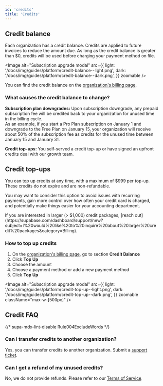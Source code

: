 ```yaml
---
id: 'credits'
title: 'Credits'
---
```


## Credit balance

Each organization has a credit balance. Credits are applied to future invoices to reduce the amount due. As long as the credit balance is greater than $0, credits will be used before charging your payment method on file.

<Image
  alt="Subscription upgrade modal"
  src={{
    light: '/docs/img/guides/platform/credit-balance--light.png',
    dark: '/docs/img/guides/platform/credit-balance--dark.png',
  }}
  zoomable
/>

You can find the credit balance on the [organization's billing page](https://supabase.com/dashboard/org/_/billing).

### What causes the credit balance to change?

**Subscription plan downgrades:** Upon subscription downgrade, any prepaid subscription fee will be credited back to your organization for unused time in the billing cycle.\
As an example, if you start a Pro Plan subscription on January 1 and downgrade to the Free Plan on January 15, your organization will receive about 50% of the subscription fee as credits for the unused time between January 15 and January 31.

**Credit top-ups:** You self-served a credit top-up or have signed an upfront credits deal with our growth team.

## Credit top-ups

You can top up credits at any time, with a maximum of $999 per top-up. These credits do not expire and are non-refundable.

You may want to consider this option to avoid issues with recurring payments, gain more control over how often your credit card is charged, and potentially make things easier for your accounting department.

<Admonition type="note">
  If you are interested in larger (> $1,000) credit packages, [reach
  out](https://supabase.com/dashboard/support/new?subject=I%20would%20like%20to%20inquire%20about%20larger%20credit%20packages&category=Billing).
</Admonition>

### How to top up credits

1. On the [organization's billing page](https://supabase.com/dashboard/org/_/billing), go to section **Credit Balance**
2. Click **Top Up**
3. Choose the amount
4. Choose a payment method or add a new payment method
5. Click **Top Up**

<Image
  alt="Subscription upgrade modal"
  src={{
    light: '/docs/img/guides/platform/credit-top-up--light.png',
    dark: '/docs/img/guides/platform/credit-top-up--dark.png',
  }}
  zoomable
  className="max-w-[500px]"
/>

## Credit FAQ

{/* supa-mdx-lint-disable Rule004ExcludeWords */}

### Can I transfer credits to another organization?

Yes, you can transfer credits to another organization. Submit a [support ticket](https://supabase.help).

### Can I get a refund of my unused credits?

No, we do not provide refunds. Please refer to our [Terms of Service](https://supabase.com/terms#1-fees).
